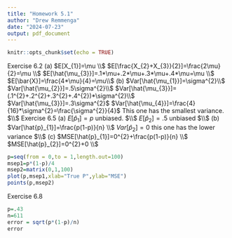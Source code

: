 ---
title: "Homework 5.1"
author: "Drew Remmenga"
date: "2024-07-23"
output: pdf_document
---

```{r setup, include=FALSE}
knitr::opts_chunk$set(echo = TRUE)
```

Exercise 6.2 (a) $E[X_{1}]=\mu \\$
$E[\frac{X_{2}+X_{3}}{2}]=\frac{2\mu}{2}=\mu \\$
$E[\hat{\mu_{3}}]=.1*\mu+.2*\mu+.3*\mu+.4*\mu=\mu \\$
$E[\bar{X}]=\frac{4*\mu}{4}=\mu\\$
(b)
$Var[\hat{\mu_{1}}]=\sigma^{2}\\$
$Var[\hat{\mu_{2}}]=.5\sigma^{2}\\$
$Var[\hat{\mu_{3}}]=(.1^{2}+.2^{2}+.3^{2}+.4^{2})*\sigma^{2}\\$
$Var[\hat{\mu_{3}}]=.3\sigma^{2}$
$Var[\hat{\mu_{4}}]=\frac{4}{16}*\sigma^{2}=\frac{\sigma^{2}}{4}$ This one has the smallest variance. $\\$
Exercise 6.5 (a)
$E[\hat{p}_{1}]=p$ unbiased. $\\$
$E[\hat{p}_{2}]=.5$ unbiased $\\$
(b)
$Var[\hat{p}_{1}]=\frac{p(1-p)}{n} \\$
$Var[\hat{p}_{2}]=0$ this one has the lower variance $\\$
(c)
$MSE[\hat{p}_{1}]=0^{2}+\frac{p(1-p)}{n} \\$
$MSE[\hat{p}_{2}]=0^{2}+0 \\$
```{r}
p=seq(from = 0,to = 1,length.out=100)
msep1=p*(1-p)/4
msep2=matrix(0,1,100)
plot(p,msep1,xlab="True P",ylab="MSE")
points(p,msep2)

```
Exercise 6.8
```{r}
p=.43
n=611
error = sqrt(p*(1-p)/n)
error
```